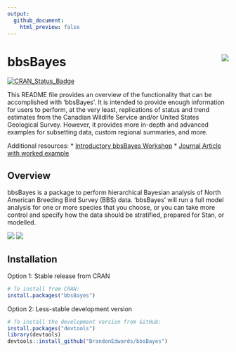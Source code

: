 ```yaml
---
output: 
  github_document:
    html_preview: false
---
```



# bbsBayes <img src="man/figures/logo.png" align="right"/>

[![CRAN_Status_Badge](http://www.r-pkg.org/badges/version/bbsBayes)](https://cran.r-project.org/package=bbsBayes)

This README file provides an overview of the functionality that can be
accomplished with 'bbsBayes'. It is intended to provide enough information for
users to perform, at the very least, replications of status and trend estimates
from the Canadian Wildlife Service and/or United States Geological Survey.
However, it provides more in-depth and advanced examples for subsetting data,
custom regional summaries, and more.

Additional resources:
* [Introductory bbsBayes Workshop](https://github.com/AdamCSmithCWS/bbsBayes_Intro_Workshop)
* [Journal Article with worked example](https://doi.org/10.5334/jors.329)

## Overview

bbsBayes is a package to perform hierarchical Bayesian analysis of North
American Breeding Bird Survey (BBS) data. 'bbsBayes' will run a full model
analysis for one or more species that you choose, or you can take more control
and specify how the data should be stratified, prepared for Stan, or modelled.

<img src="man/figures/BARS_Continental_Trajectory.png"/> <img src="man/figures/BARS_trendmap.png"/>

## Installation

Option 1: Stable release from CRAN

```r
# To install from CRAN:
install.packages("bbsBayes")
```

Option 2: Less-stable development version

``` r
# To install the development version from GitHub:
install.packages("devtools")
library(devtools)
devtools::install_github("BrandonEdwards/bbsBayes")
```

